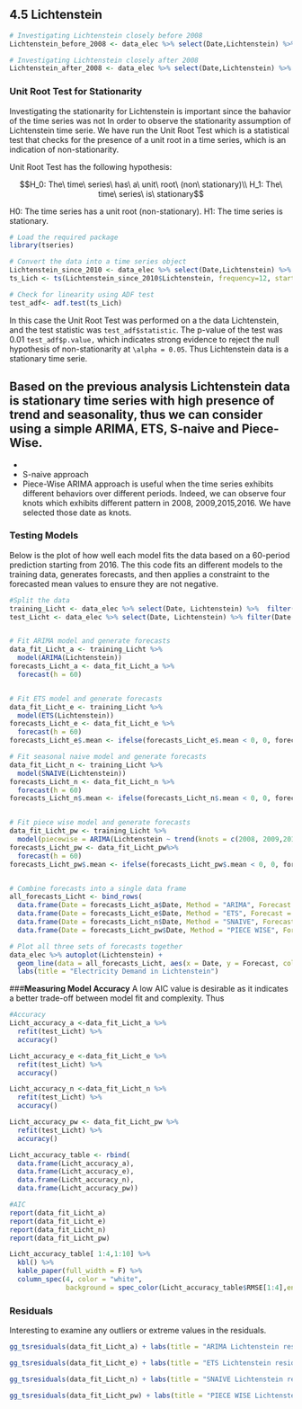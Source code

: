 ## 4.5 Lichtenstein{.tabset}

```r
# Investigating Lichtenstein closely before 2008
Lichtenstein_before_2008 <- data_elec %>% select(Date,Lichtenstein) %>% filter(Date <= as.Date("2008-01-01"))

# Investigating Lichtenstein closely after 2008
Lichtenstein_after_2008 <- data_elec %>% select(Date,Lichtenstein) %>% filter(Date >= as.Date("2008-01-01"))

```

### Unit Root Test for Stationarity 

Investigating the stationarity for Lichtenstein is important since the bahavior of the time series was not In order to observe the stationarity assumption of Lichtenstein time serie. We have run the Unit Root Test which is a statistical test that checks for the presence of a unit root in a time series, which is an indication of non-stationarity.

Unit Root Test has the following hypothesis: 

$$H_0: The\ time\ series\ has\ a\ unit\ root\ (non\ stationary)\\ H_1: The\ time\ series\ is\ stationary$$

H0: The time series has a unit root (non-stationary).
H1: The time series is stationary.

```r
# Load the required package
library(tseries)

# Convert the data into a time series object
Lichtenstein_since_2010 <- data_elec %>% select(Date,Lichtenstein) %>% filter(Date >= as.Date("2010-01-01"))
ts_Lich <- ts(Lichtenstein_since_2010$Lichtenstein, frequency=12, start=c(2010,1))

# Check for linearity using ADF test
test_adf<- adf.test(ts_Lich)
```

In this case the Unit Root Test was performed on a the data Lichtenstein, and the test statistic was `test_adf$statistic`. The p-value of the test was 0.01 `test_adf$p.value,` which indicates strong evidence to reject the null hypothesis of non-stationarity at `\alpha = 0.05`. Thus Lichtenstein data is a stationary time serie.

Based on the previous analysis Lichtenstein data is stationary time series with high presence of trend and seasonality, thus we can consider using a simple ARIMA, ETS, S-naive and Piece-Wise.
- 
- 
- S-naive approach
- Piece-Wise ARIMA approach is useful when the time series exhibits different behaviors over different periods. Indeed, we can observe four knots which exhibits different pattern in 2008, 2009,2015,2016. We have selected those date as knots.

### **Testing Models**
Below is the plot of how well each model fits the data based on a 60-period prediction starting from 2016. The this code fits an different models to the training data, generates forecasts, and then applies a constraint to the forecasted mean values to ensure they are not negative.

```r
#Split the data
training_Licht <- data_elec %>% select(Date, Lichtenstein) %>%  filter(Date < as.Date("2016-01-01"))
test_Licht <- data_elec %>% select(Date, Lichtenstein) %>% filter(Date >= as.Date("2016-01-01"))


# Fit ARIMA model and generate forecasts
data_fit_Licht_a <- training_Licht %>%
  model(ARIMA(Lichtenstein))
forecasts_Licht_a <- data_fit_Licht_a %>%
  forecast(h = 60)


# Fit ETS model and generate forecasts
data_fit_Licht_e <- training_Licht %>%
  model(ETS(Lichtenstein))
forecasts_Licht_e <- data_fit_Licht_e %>%
  forecast(h = 60)
forecasts_Licht_e$.mean <- ifelse(forecasts_Licht_e$.mean < 0, 0, forecasts_Licht_e$.mean)

# Fit seasonal naive model and generate forecasts
data_fit_Licht_n <- training_Licht %>%
  model(SNAIVE(Lichtenstein))
forecasts_Licht_n <- data_fit_Licht_n %>%
  forecast(h = 60)
forecasts_Licht_n$.mean <- ifelse(forecasts_Licht_n$.mean < 0, 0, forecasts_Licht_n$.mean)


# Fit piece wise model and generate forecasts
data_fit_Licht_pw <- training_Licht %>%
  model(piecewise = ARIMA(Lichtenstein ~ trend(knots = c(2008, 2009,2015,2016))))
forecasts_Licht_pw <- data_fit_Licht_pw%>%
  forecast(h = 60)
forecasts_Licht_pw$.mean <- ifelse(forecasts_Licht_pw$.mean < 0, 0, forecasts_Licht_pw$.mean)


# Combine forecasts into a single data frame
all_forecasts_Licht <- bind_rows(
  data.frame(Date = forecasts_Licht_a$Date, Method = "ARIMA", Forecast = forecasts_Licht_a$.mean),
  data.frame(Date = forecasts_Licht_e$Date, Method = "ETS", Forecast = forecasts_Licht_e$.mean),
  data.frame(Date = forecasts_Licht_n$Date, Method = "SNAIVE", Forecast = forecasts_Licht_n$.mean),
  data.frame(Date = forecasts_Licht_pw$Date, Method = "PIECE WISE", Forecast = forecasts_Licht_pw$.mean))

# Plot all three sets of forecasts together
data_elec %>% autoplot(Lichtenstein) +
  geom_line(data = all_forecasts_Licht, aes(x = Date, y = Forecast, color = Method)) +
  labs(title = "Electricity Demand in Lichtenstein")

```

###**Measuring Model Accuracy**
A low AIC value is desirable as it indicates a better trade-off between model fit and complexity. Thus
```r
#Accuracy
Licht_accuracy_a <-data_fit_Licht_a %>%
  refit(test_Licht) %>%
  accuracy()

Licht_accuracy_e <-data_fit_Licht_e %>%
  refit(test_Licht) %>%
  accuracy()

Licht_accuracy_n <-data_fit_Licht_n %>%
  refit(test_Licht) %>%
  accuracy()

Licht_accuracy_pw <- data_fit_Licht_pw %>%
  refit(test_Licht) %>%
  accuracy()

Licht_accuracy_table <- rbind(
  data.frame(Licht_accuracy_a),
  data.frame(Licht_accuracy_e),
  data.frame(Licht_accuracy_n),
  data.frame(Licht_accuracy_pw))

#AIC
report(data_fit_Licht_a)
report(data_fit_Licht_e)
report(data_fit_Licht_n)
report(data_fit_Licht_pw)

```

```r
Licht_accuracy_table[ 1:4,1:10] %>%
  kbl() %>%
  kable_paper(full_width = F) %>%
  column_spec(4, color = "white",
              background = spec_color(Licht_accuracy_table$RMSE[1:4],end = 0.7))
```

### **Residuals**
Interesting to examine any outliers or extreme values in the residuals.
```r
gg_tsresiduals(data_fit_Licht_a) + labs(title = "ARIMA Lichtenstein residuals analysis")

gg_tsresiduals(data_fit_Licht_e) + labs(title = "ETS Lichtenstein residuals analysis")

gg_tsresiduals(data_fit_Licht_n) + labs(title = "SNAIVE Lichtenstein residuals analysis")

gg_tsresiduals(data_fit_Licht_pw) + labs(title = "PIECE WISE Lichtenstein residuals analysis")
```
